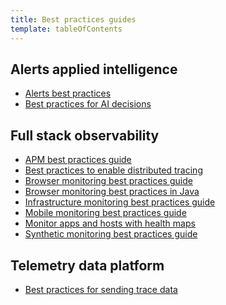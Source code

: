 ```yaml
---
title: Best practices guides
template: tableOfContents
---
```


## Alerts applied intelligence

* [Alerts best practices](/docs/new-relic-solutions/best-practices-guides/alerts-applied-intelligence/alerts-best-practices)
* [Best practices for AI decisions](/docs/new-relic-solutions/best-practices-guides/alerts-applied-intelligence/best-practices-ai-decisions)

## Full stack observability

* [APM best practices guide](/docs/new-relic-solutions/best-practices-guides/full-stack-observability/apm-best-practices-guide)
* [Best practices to enable distributed tracing](/docs/new-relic-solutions/best-practices-guides/full-stack-observability/best-practices-enable-distributed-tracing)
* [Browser monitoring best practices guide](/docs/new-relic-solutions/best-practices-guides/full-stack-observability/browser-monitoring-best-practices-guide)
* [Browser monitoring best practices in Java](/docs/new-relic-solutions/best-practices-guides/full-stack-observability/browser-monitoring-best-practices-java)
* [Infrastructure monitoring best practices guide](/docs/new-relic-solutions/best-practices-guides/full-stack-observability/infrastructure-monitoring-best-practices-guide)
* [Mobile monitoring best practices guide](/docs/new-relic-solutions/best-practices-guides/full-stack-observability/mobile-monitoring-best-practices-guide)
* [Monitor apps and hosts with health maps](/docs/new-relic-solutions/best-practices-guides/full-stack-observability/monitor-apps-hosts-health-maps)
* [Synthetic monitoring best practices guide](/docs/new-relic-solutions/best-practices-guides/full-stack-observability/synthetic-monitoring-best-practices-guide)

## Telemetry data platform

* [Best practices for sending trace data](/docs/new-relic-solutions/best-practices-guides/telemetry-data-platform/best-practices-sending-trace-data)
